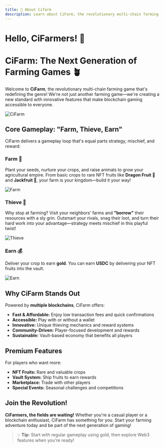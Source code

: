 ```yaml
---
title: 🥕 About Cifarm
description: Learn about CiFarm, the revolutionary multi-chain farming game
---
```


# Hello, CiFarmers! 🥕

# CiFarm: The Next Generation of Farming Games 🪴

Welcome to **CiFarm**, the revolutionary multi-chain farming game that's redefining the genre! We're not just another farming game—we're creating a new standard with innovative features that make blockchain gaming accessible to everyone.

![CiFarm](https://cifarm.sgp1.cdn.digitaloceanspaces.com/float_map.png)

## Core Gameplay: "Farm, Thieve, Earn"

CiFarm delivers a gameplay loop that's equal parts strategy, mischief, and reward:

### **Farm 🌱**  
Plant your seeds, nurture your crops, and raise animals to grow your agricultural empire. From basic crops to rare NFT fruits like **Dragon Fruit 🐉** and **Jackfruit 🥭**, your farm is your kingdom—build it your way!

<Image src="/gifs/farm.gif" alt="Farm" width={2000} height={2000} className='w-full rounded-lg mt-4' />

### **Thieve 🪬**  
Why stop at farming? Visit your neighbors' farms and **"borrow"** their resources with a sly grin. Outsmart your rivals, snag their loot, and turn their hard work into your advantage—strategy meets mischief in this playful twist!

<Image src="/gifs/thief.gif" alt="Thieve" width={2000} height={2000} className='w-full rounded-lg mt-4' />

### **Earn 💰**  
Deliver your crop to earn **gold**. You can earn **USDC** by delivering your NFT fruits into the vault.

<Image src="/gifs/deliver.gif" alt="Earn" width={2000} height={2000} className='w-full rounded-lg mt-4' />

## Why CiFarm Stands Out

Powered by **multiple blockchains**, CiFarm offers:

- **Fast & Affordable:** Enjoy low transaction fees and quick confirmations
- **Accessible:** Play with or without a wallet
- **Innovative:** Unique thieving mechanics and reward systems
- **Community-Driven:** Player-focused development and rewards
- **Sustainable:** Vault-based economy that benefits all players

## Premium Features

For players who want more:

- **NFT Fruits:** Rare and valuable crops
- **Vault System:** Ship fruits to earn rewards
- **Marketplace:** Trade with other players
- **Special Events:** Seasonal challenges and competitions

## Join the Revolution!

**CiFarmers, the fields are waiting!** Whether you're a casual player or a blockchain enthusiast, CiFarm has something for you. Start your farming adventure today and be part of the next generation of gaming!

> 💡 **Tip:** Start with regular gameplay using gold, then explore Web3 features when you're ready!
